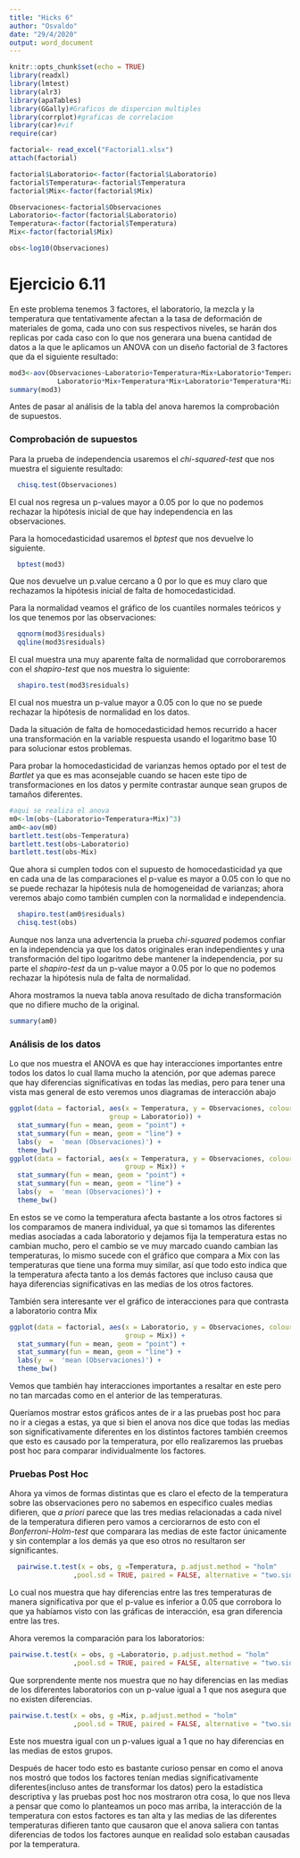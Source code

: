 ```yaml
---
title: "Hicks 6"
author: "Osvaldo"
date: "29/4/2020"
output: word_document
---
```


```r
knitr::opts_chunk$set(echo = TRUE)
library(readxl)
library(lmtest)
library(alr3)
library(apaTables)
library(GGally)#Graficos de dispercion multiples
library(corrplot)#graficas de correlacion
library(car)#vif
require(car)

```

```r
factorial<- read_excel("Factorial1.xlsx")
attach(factorial)

factorial$Laboratorio<-factor(factorial$Laboratorio)
factorial$Temperatura<-factorial$Temperatura
factorial$Mix<-factor(factorial$Mix)

Observaciones<-factorial$Observaciones
Laboratorio<-factor(factorial$Laboratorio)
Temperatura<-factor(factorial$Temperatura)
Mix<-factor(factorial$Mix)

obs<-log10(Observaciones)
```
# Ejercicio 6.11

En este problema tenemos 3 factores, el laboratorio, la mezcla y la temperatura que tentativamente afectan a la tasa de deformación de materiales de goma, cada uno con sus respectivos niveles, se harán dos replicas por cada caso con lo que nos generara una buena cantidad de datos a la que le aplicamos un ANOVA con un diseño factorial de 3 factores que da el siguiente resultado:
```r

mod3<-aov(Observaciones~Laboratorio+Temperatura+Mix+Laboratorio*Temperatura+
            Laboratorio*Mix+Temperatura*Mix+Laboratorio*Temperatura*Mix)
summary(mod3)
```

Antes de pasar al análisis de la tabla del anova haremos la comprobación de supuestos.

### Comprobación de supuestos

Para la prueba de independencia usaremos el _chi-squared-test_ que nos muestra el siguiente resultado:
```r
  chisq.test(Observaciones)
```
El cual nos regresa un p-values mayor a 0.05 por lo que no podemos rechazar la hipótesis inicial de que hay independencia en las observaciones.

Para la homocedasticidad usaremos el _bptest_ que nos devuelve lo siguiente.
```r
  bptest(mod3)
```

Que nos devuelve un p.value cercano a 0 por lo que es muy claro que rechazamos la hipótesis inicial de falta de homocedasticidad.

Para la normalidad veamos el gráfico de los cuantiles normales teóricos y los que tenemos por las observaciones:

```r
  qqnorm(mod3$residuals)
  qqline(mod3$residuals)
```
 El cual muestra una muy aparente falta de normalidad que corroboraremos con el _shapiro-test_ que nos muestra lo siguiente:
```r
  shapiro.test(mod3$residuals)
```

El cual nos muestra un p-value mayor a 0.05 con lo que no se puede rechazar la hipótesis de normalidad en los datos.

Dada la situación de falta de homocedasticidad hemos recurrido a hacer una transformación en la variable respuesta usando el logaritmo base 10 para solucionar estos problemas.

Para probar la homocedasticidad de varianzas hemos optado por el test de _Bartlet_ ya que es mas aconsejable cuando se hacen este tipo de transformaciones en los datos y permite contrastar aunque sean grupos de tamaños diferentes.
```r
#aqui se realiza el anova
m0<-lm(obs~(Laboratorio+Temperatura+Mix)^3)
am0<-aov(m0)
bartlett.test(obs~Temperatura)
bartlett.test(obs~Laboratorio)
bartlett.test(obs~Mix)
```

Que ahora si cumplen todos con el supuesto de homocedasticidad ya que en cada una de las comparaciones el p-value es mayor a 0.05 con lo que no se puede rechazar la hipótesis nula de homogeneidad de varianzas; ahora veremos abajo como también cumplen con la normalidad e independencia.

```r
  shapiro.test(am0$residuals)
  chisq.test(obs)
```

Aunque nos lanza una advertencia la prueba _chi-squared_ podemos confiar en la independencia ya que los datos originales eran independientes y una transformación del tipo logaritmo debe mantener la independencia, por su parte el _shapiro-test_ da un p-value mayor a 0.05 por lo que no podemos rechazar la hipótesis nula de falta de normalidad.

Ahora mostramos la nueva tabla anova resultado de dicha transformación que no difiere mucho de la original.

```r
summary(am0)
```

### Análisis de los datos
Lo que nos muestra el ANOVA es que hay interacciones importantes entre todos los datos lo cual llama mucho la atención, por que ademas parece que hay diferencias significativas en todas las medias, pero para tener una vista mas general de esto veremos unos diagramas de interacción abajo


```r
ggplot(data = factorial, aes(x = Temperatura, y = Observaciones, colour = Laboratorio,
                         group = Laboratorio)) +
  stat_summary(fun = mean, geom = "point") +
  stat_summary(fun = mean, geom = "line") +
  labs(y  =  'mean (Observaciones)') +
  theme_bw()
ggplot(data = factorial, aes(x = Temperatura, y = Observaciones, colour = Mix,
                             group = Mix)) +
  stat_summary(fun = mean, geom = "point") +
  stat_summary(fun = mean, geom = "line") +
  labs(y  =  'mean (Observaciones)') +
  theme_bw()

```

En estos se ve como la temperatura afecta bastante a los otros factores si los comparamos de manera individual, ya que si tomamos las diferentes medias asociadas a cada laboratorio y dejamos fija la temperatura estas no cambian mucho, pero el cambio se ve muy marcado cuando cambian las temperaturas, lo mismo sucede con el gráfico que compara a Mix con las temperaturas que tiene una forma muy similar, así que todo esto indica que la temperatura afecta tanto a los demás factores que incluso causa que haya diferencias significativas en las medias de los otros factores.

También sera interesante ver el gráfico de interacciones para que contrasta a laboratorio contra Mix
```r
ggplot(data = factorial, aes(x = Laboratorio, y = Observaciones, colour = Mix,
                             group = Mix)) +
  stat_summary(fun = mean, geom = "point") +
  stat_summary(fun = mean, geom = "line") +
  labs(y  =  'mean (Observaciones)') +
  theme_bw()
```


Vemos que también hay interacciones importantes a resaltar en este pero no tan marcadas como en el anterior de las temperaturas.

Queríamos mostrar estos gráficos antes de ir a las pruebas post hoc para no ir a ciegas a estas, ya que si bien el anova nos dice que todas las medias son significativamente diferentes en los distintos factores también creemos que esto es causado por la temperatura, por ello realizaremos las pruebas post hoc para comparar individualmente los factores.

### Pruebas Post Hoc
Ahora ya vimos de formas distintas que es claro el efecto de la temperatura sobre las observaciones pero no sabemos en especifico cuales medias difieren, que _a priori_ parece que las tres medias relacionadas a cada nivel de la temperatura difieren pero vamos a cerciorarnos de esto con el _Bonferroni-Holm-test_ que comparara las medias de este factor únicamente y sin contemplar a los demás ya que eso otros no resultaron ser significantes.

```r
  pairwise.t.test(x = obs, g =Temperatura, p.adjust.method = "holm"
                ,pool.sd = TRUE, paired = FALSE, alternative = "two.sided")
```

Lo cual nos muestra que hay diferencias entre las tres temperaturas de manera significativa por que el p-value es inferior a 0.05 que corrobora lo que ya habíamos visto con las gráficas de interacción, esa gran diferencia entre las tres.


Ahora veremos la comparación para los laboratorios:
```r
pairwise.t.test(x = obs, g =Laboratorio, p.adjust.method = "holm"
                ,pool.sd = TRUE, paired = FALSE, alternative = "two.sided")

```


Que sorprendente mente nos muestra que no hay diferencias en las medias de los diferentes laboratorios con un p-value igual a 1 que nos asegura que no existen diferencias.

```r
pairwise.t.test(x = obs, g =Mix, p.adjust.method = "holm"
                ,pool.sd = TRUE, paired = FALSE, alternative = "two.sided")
```
Este nos muestra igual con un p-values igual a 1 que no hay diferencias en las medias de estos grupos.

Después de hacer todo esto es bastante curioso pensar en como el anova nos mostró que todos los factores tenían medias significativamente diferentes(incluso antes de transformar los datos) pero la estadística descriptiva y las pruebas post hoc nos mostraron otra cosa, lo que nos lleva a pensar que como lo planteamos un poco mas arriba, la interacción de la temperatura con estos factores es tan alta y las medias de las diferentes temperaturas difieren tanto que causaron que el anova saliera con tantas diferencias de todos los factores aunque en realidad solo estaban causadas por la temperatura.
